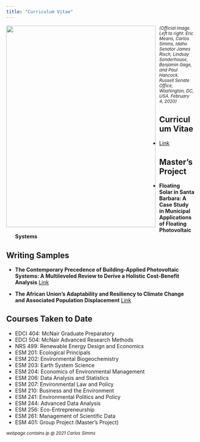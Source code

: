 ```yaml
---
title: "Curriculum Vitae"
---
```


<img style="float: left; padding: 0px 10px 0px 0px;" src="lobbying_capitol_hill_image.jpg" width="400" height="540"/> ^*(Official image. Left to right: Eric Means, Carlos Simms, Idaho Senator James Risch, Lindsay Sonderhouse, Benjamin Gage, and Paul Hancock. Russell Senate Office, Washington, DC, USA. February 4, 2020)*^

## Curriculum Vitae

- [Link](Simms_CV.pdf)

## Master's Project

- **Floating Solar in Santa Barbara: A Case Study in Municipal Applications of Floating Photovoltaic Systems**

## Writing Samples

- **The Contemporary Precedence of Building-Applied Photovoltaic Systems: A Multileveled Review to Derive a Holistic Cost-Benefit Analysis** [Link](Simms_UofI_Undergraduate_Thesis.pdf)

- **The African Union’s Adaptability and Resiliency to Climate Change and Associated Population Displacement** [Link](Simms_UofI_Undergraduate_Issue_Brief.pdf)

## Courses Taken to Date

- EDCI 404: McNair Graduate Preparatory
- EDCI 504: McNair Advanced Research Methods
- NRS 499: Renewable Energy Design and Economics
- ESM 201: Ecological Principals
- ESM 202: Environmental Biogeochemistry
- ESM 203: Earth System Science
- ESM 204: Economics of Environmental Management
- ESM 206: Data Analysis and Statistics
- ESM 207: Environmental Law and Policy
- ESM 210: Business and the Environment
- ESM 241: Environmental Politics and Policy
- ESM 244: Advanced Data Analysis
- ESM 256: Eco-Entrepreneurship
- ESM 261: Management of Scientific Data
- ESM 401: Group Project (Master's Project)

^*webpage contains ip @ 2021 Carlos Simms*^
